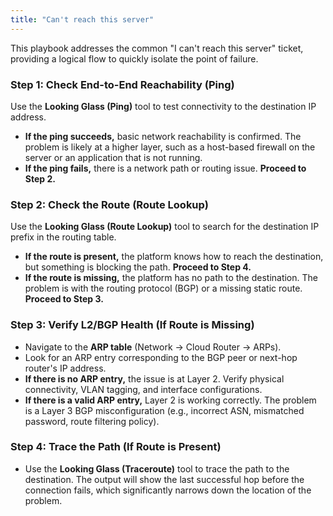 ```yaml
---
title: "Can't reach this server"
---
```


This playbook addresses the common "I can't reach this server" ticket, providing a logical flow to quickly isolate the point of failure.

### Step 1: Check End-to-End Reachability (Ping)

Use the **Looking Glass (Ping)** tool to test connectivity to the destination IP address.

- **If the ping succeeds,** basic network reachability is confirmed. The problem is likely at a higher layer, such as a host-based firewall on the server or an application that is not running.
- **If the ping fails,** there is a network path or routing issue. **Proceed to Step 2.**

### Step 2: Check the Route (Route Lookup)

Use the **Looking Glass (Route Lookup)** tool to search for the destination IP prefix in the routing table.

- **If the route is present,** the platform knows how to reach the destination, but something is blocking the path. **Proceed to Step 4.**
- **If the route is missing,** the platform has no path to the destination. The problem is with the routing protocol (BGP) or a missing static route. **Proceed to Step 3.**

### Step 3: Verify L2/BGP Health (If Route is Missing)

- Navigate to the **ARP table** (Network -\> Cloud Router -\> ARPs).
- Look for an ARP entry corresponding to the BGP peer or next-hop router's IP address.
- **If there is no ARP entry,** the issue is at Layer 2. Verify physical connectivity, VLAN tagging, and interface configurations.
- **If there is a valid ARP entry,** Layer 2 is working correctly. The problem is a Layer 3 BGP misconfiguration (e.g., incorrect ASN, mismatched password, route filtering policy).

### Step 4: Trace the Path (If Route is Present)

- Use the **Looking Glass (Traceroute)** tool to trace the path to the destination. The output will show the last successful hop before the connection fails, which significantly narrows down the location of the problem.